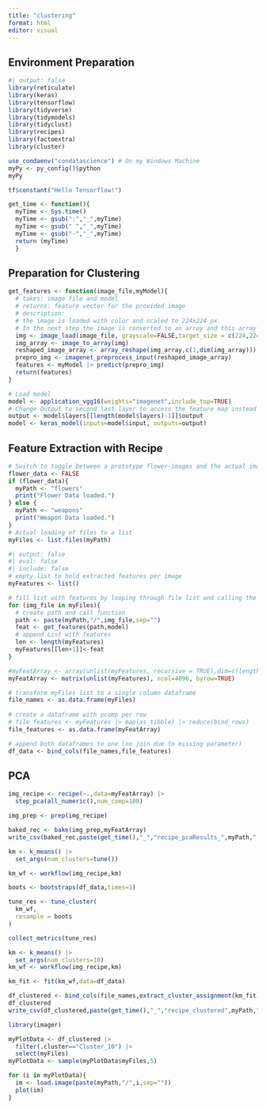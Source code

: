 ```yaml
---
title: "clustering"
format: html
editor: visual
---
```


## Environment Preparation

```r
#| output: false
library(reticulate)
library(keras)
library(tensorflow)
library(tidyverse)
library(tidymodels)
library(tidyclust)
library(recipes)
library(factoextra)
library(cluster)
```

```r
use_condaenv("condatascience") # On my Windows Machine
myPy <- py_config()$python
myPy
```

```r
tf$constant("Hello Tensorflow!")
```

```r
get_time <- function(){
  myTime <- Sys.time()
  myTime <- gsub(":","_",myTime)
  myTime <- gsub(" ","_",myTime)
  myTime <- gsub("-","_",myTime)
  return (myTime)
  }
```

## Preparation for Clustering

```r
get_features <- function(image_file,myModel){
  # takes: image file and model
  # returns: feature vector for the provided image
  # description:
  # the image is loaded with color and scaled to 224x224 px.
  # In the next step the image is converted to an array and this array is prepared for prediction on the provided model
  img <- image_load(image_file, grayscale=FALSE,target_size = c(224,224))
  img_array <- image_to_array(img)
  reshaped_image_array <- array_reshape(img_array,c(1,dim(img_array)))
  prepro_img <- imagenet_preprocess_input(reshaped_image_array)
  features <- myModel |> predict(prepro_img)
  return(features)
}
```

```r
# Load model
model <- application_vgg16(weights="imagenet",include_top=TRUE)
# Change Output to second last layer to access the feature map instead of classification result.
output <- model$layers[[length(model$layers)-1]]$output
model <- keras_model(inputs=model$input, outputs=output)
```

## Feature Extraction with Recipe

```r
# Switch to toggle between a prototype flower-images and the actual images to be clustered
flower_data <- FALSE
if (flower_data){
  myPath <- "flowers"
  print("Flower Data loaded.")
} else {
  myPath <- "weapons"
  print("Weapon Data loaded.")
}
# Actual loading of files to a list
myFiles <- list.files(myPath)
```

```r
#| output: false
#| eval: false
#| include: false
# empty list to hold extracted features per image
myFeatures <- list()

# fill list with features by looping through file list and calling the function get_features
for (img_file in myFiles){
  # create path and call function
  path <- paste(myPath,"/",img_file,sep="")
  feat <- get_features(path,model)
  # append List with features
  len <- length(myFeatures)
  myFeatures[[len+1]]<-feat
}

#myFeatArray <- array(unlist(myFeatures, recursive = TRUE),dim=c(length(myFeatures),length(myFeatures[[1]])))
myFeatArray <- matrix(unlist(myFeatures), ncol=4096, byrow=TRUE) 
```

```r
# transform myFiles list to a single column dataframe
file_names <- as.data.frame(myFiles)
  
# create a dataframe with pcomp per row
# file_features <- myFeatures |> map(as_tibble) |> reduce(bind_rows)
file_features <- as.data.frame(myFeatArray)

# append both dataframes to one (no join due to missing parameter)
df_data <- bind_cols(file_names,file_features)
```

## PCA

```r
img_recipe <- recipe(~.,data=myFeatArray) |>
  step_pca(all_numeric(),num_comp=100)
```

```r
img_prep <- prep(img_recipe)
```

```r
baked_rec <- bake(img_prep,myFeatArray)
write_csv(baked_rec,paste(get_time(),"_","recipe_pcaResults_",myPath,".csv",sep=""))
```

```r
km <- k_means() |>
  set_args(num_clusters=tune())
```

```r
km_wf <- workflow(img_recipe,km)
```

```r
boots <- bootstraps(df_data,times=1)

tune_res <- tune_cluster(
  km_wf,
  resample = boots
)
```

```r
collect_metrics(tune_res)
```

```r
km <- k_means() |>
  set_args(num_clusters=10)
km_wf <- workflow(img_recipe,km)
```

```r
km_fit <- fit(km_wf,data=df_data)
```

```r
df_clustered <- bind_cols(file_names,extract_cluster_assignment(km_fit))
df_clustered
write_csv(df_clustered,paste(get_time(),"_","recipe_clustered",myPath,".csv",sep=""))
```

```r
library(imager)
```


```r
myPlotData <- df_clustered |>
  filter(.cluster=="Cluster_10") |>
  select(myFiles)
myPlotData <- sample(myPlotData$myFiles,5)

for (i in myPlotData){
  im <- load.image(paste(myPath,"/",i,sep=""))
  plot(im)
}

```
